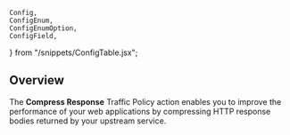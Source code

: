 
	Config,
	ConfigEnum,
	ConfigEnumOption,
	ConfigField,
} from "/snippets/ConfigTable.jsx";

## Overview

The **Compress Response** Traffic Policy action enables you to improve the
performance of your web applications by compressing HTTP response bodies returned
by your upstream service.
